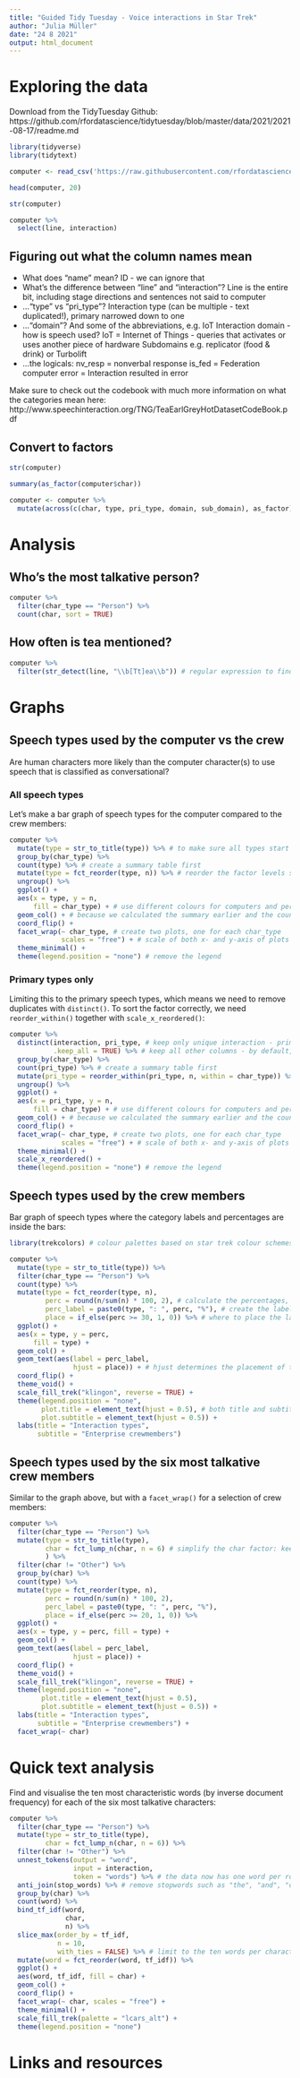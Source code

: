 ```yaml
---
title: "Guided Tidy Tuesday - Voice interactions in Star Trek"
author: "Julia Müller"
date: "24 8 2021"
output: html_document
---
```



# Exploring the data

Download from the TidyTuesday Github:
https://github.com/rfordatascience/tidytuesday/blob/master/data/2021/2021-08-17/readme.md

```r
library(tidyverse)
library(tidytext)

computer <- read_csv('https://raw.githubusercontent.com/rfordatascience/tidytuesday/master/data/2021/2021-08-17/computer.csv')
```

```r
head(computer, 20)

str(computer)

computer %>% 
  select(line, interaction)
```


## Figuring out what the column names mean
- What does "name" mean?
  ID - we can ignore that
- What's the difference between "line" and "interaction"?
  Line is the entire bit, including stage directions and sentences not said to computer
- ..."type" vs "pri_type"?
  Interaction type (can be multiple - text duplicated!), primary narrowed down to one
- ..."domain"? And some of the abbreviations, e.g. IoT
  Interaction domain - how is speech used? 
  IoT = Internet of Things - queries that activates or uses another piece of hardware
  Subdomains e.g. replicator (food & drink) or Turbolift
- ...the logicals: 
  nv_resp = nonverbal response
  is_fed = Federation computer
  error = Interaction resulted in error

Make sure to check out the codebook with much more information on what the categories mean here:
http://www.speechinteraction.org/TNG/TeaEarlGreyHotDatasetCodeBook.pdf


## Convert to factors
```r
str(computer)

summary(as_factor(computer$char))

computer <- computer %>% 
  mutate(across(c(char, type, pri_type, domain, sub_domain), as_factor))
```


# Analysis

## Who's the most talkative person?
```r
computer %>% 
  filter(char_type == "Person") %>% 
  count(char, sort = TRUE)
```

## How often is tea mentioned?
```r
computer %>% 
  filter(str_detect(line, "\\b[Tt]ea\\b")) # regular expression to find tea or Tea as a separate word (hence the would boundaries \\b) but not as part of another word, so not e.g. "steady"
```


# Graphs

## Speech types used by the computer vs the crew
Are human characters more likely than the computer character(s) to use speech that is classified as conversational?

### All speech types
Let's make a bar graph of speech types for the computer compared to the crew members:
```r
computer %>% 
  mutate(type = str_to_title(type)) %>% # to make sure all types start with a capital letter and remove spelling inconsistencies in the labeling
  group_by(char_type) %>% 
  count(type) %>% # create a summary table first
  mutate(type = fct_reorder(type, n)) %>% # reorder the factor levels so they're shown largest to smallest
  ungroup() %>% 
  ggplot() +
  aes(x = type, y = n, 
      fill = char_type) + # use different colours for computers and persons
  geom_col() + # because we calculated the summary earlier and the counts are present in the data, we use geom_col instead of geom_bar, which would sum up the relevant lines
  coord_flip() +
  facet_wrap(~ char_type, # create two plots, one for each char_type
             scales = "free") + # scale of both x- and y-axis of plots can be independent
  theme_minimal() +
  theme(legend.position = "none") # remove the legend
```

### Primary types only
Limiting this to the primary speech types, which means we need to remove duplicates with `distinct()`.
To sort the factor correctly, we need `reorder_within()` together with `scale_x_reordered()`:
```r
computer %>% 
  distinct(interaction, pri_type, # keep only unique interaction - primary type combinations to remove duplicates
           .keep_all = TRUE) %>% # keep all other columns - by default, only interaction and pri_type would be kept, but we need the other columns for the next steps
  group_by(char_type) %>% 
  count(pri_type) %>% # create a summary table first
  mutate(pri_type = reorder_within(pri_type, n, within = char_type)) %>% # reorder the factor levels so they're shown largest to smallest
  ungroup() %>% 
  ggplot() +
  aes(x = pri_type, y = n, 
      fill = char_type) + # use different colours for computers and persons
  geom_col() + # because we calculated the summary earlier and the counts are present in the data, we use geom_col instead of geom_bar, which would sum up the relevant lines
  coord_flip() +
  facet_wrap(~ char_type, # create two plots, one for each char_type
             scales = "free") + # scale of both x- and y-axis of plots can be independent
  theme_minimal() +
  scale_x_reordered() +
  theme(legend.position = "none") # remove the legend
```


## Speech types used by the crew members
Bar graph of speech types where the category labels and percentages are inside the bars:
```r
library(trekcolors) # colour palettes based on star trek colour schemes

computer %>% 
  mutate(type = str_to_title(type)) %>%
  filter(char_type == "Person") %>% 
  count(type) %>% 
  mutate(type = fct_reorder(type, n),
         perc = round(n/sum(n) * 100, 2), # calculate the percentages, rounding to two positions after the comma
         perc_label = paste0(type, ": ", perc, "%"), # create the labels: speech type: percentage%
         place = if_else(perc >= 30, 1, 0)) %>% # where to place the labels: if the percentages is 30 or higher, the label should be inside the bar. Otherwise, outside.
  ggplot() +
  aes(x = type, y = perc, 
      fill = type) +
  geom_col() +
  geom_text(aes(label = perc_label,
                hjust = place)) + # hjust determines the placement of the text in the bar
  coord_flip() +
  theme_void() +
  scale_fill_trek("klingon", reverse = TRUE) +
  theme(legend.position = "none",
        plot.title = element_text(hjust = 0.5), # both title and subtitle centered
        plot.subtitle = element_text(hjust = 0.5)) +
  labs(title = "Interaction types",
       subtitle = "Enterprise crewmembers") 
```


## Speech types used by the six most talkative crew members
Similar to the graph above, but with a `facet_wrap()` for a selection of crew members:
```r
computer %>% 
  filter(char_type == "Person") %>% 
  mutate(type = str_to_title(type),
         char = fct_lump_n(char, n = 6) # simplify the char factor: keep the six most frequent characters as they are but change everything else to "Other"
         ) %>% 
  filter(char != "Other") %>% 
  group_by(char) %>% 
  count(type) %>% 
  mutate(type = fct_reorder(type, n),
         perc = round(n/sum(n) * 100, 2),
         perc_label = paste0(type, ": ", perc, "%"),
         place = if_else(perc >= 20, 1, 0)) %>% 
  ggplot() +
  aes(x = type, y = perc, fill = type) +
  geom_col() +
  geom_text(aes(label = perc_label,
                hjust = place)) +
  coord_flip() +
  theme_void() +
  scale_fill_trek("klingon", reverse = TRUE) +
  theme(legend.position = "none",
        plot.title = element_text(hjust = 0.5),
        plot.subtitle = element_text(hjust = 0.5)) +
  labs(title = "Interaction types",
       subtitle = "Enterprise crewmembers") +
  facet_wrap(~ char)
```


# Quick text analysis
Find and visualise the ten most characteristic words (by inverse document frequency) for each of the six most talkative characters: 
```r
computer %>% 
  filter(char_type == "Person") %>% 
  mutate(type = str_to_title(type),
         char = fct_lump_n(char, n = 6)) %>% 
  filter(char != "Other") %>% 
  unnest_tokens(output = "word", 
                input = interaction,
                token = "words") %>% # the data now has one word per row
  anti_join(stop_words) %>% # remove stopwords such as "the", "and", "of"...
  group_by(char) %>% 
  count(word) %>% 
  bind_tf_idf(word,
              char,
              n) %>% 
  slice_max(order_by = tf_idf, 
            n = 10, 
            with_ties = FALSE) %>% # limit to the ten words per character with the highest tf_idf
  mutate(word = fct_reorder(word, tf_idf)) %>% 
  ggplot() +
  aes(word, tf_idf, fill = char) +
  geom_col() +
  coord_flip() +
  facet_wrap(~ char, scales = "free") +
  theme_minimal() +
  scale_fill_trek(palette = "lcars_alt") +
  theme(legend.position = "none")
```


# Links and resources
